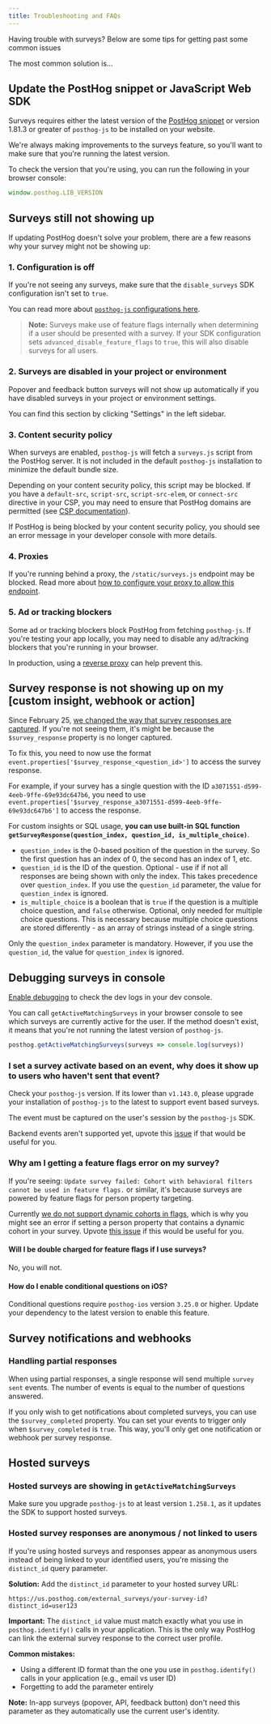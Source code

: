 ```yaml
---
title: Troubleshooting and FAQs
---
```


Having trouble with surveys? Below are some tips for getting past some common issues

The most common solution is...

## Update the PostHog snippet or JavaScript Web SDK

Surveys requires either the latest version of the [PostHog snippet](/docs/libraries/js#installation) or version 1.81.3 or greater of `posthog-js` to be installed on your website.

We're always making improvements to the surveys feature, so you'll want to make sure that you're running the latest version.

To check the version that you're using, you can run the following in your browser console:

```js
window.posthog.LIB_VERSION
```

## Surveys still not showing up

If updating PostHog doesn't solve your problem, there are a few reasons why your survey might not be showing up:

### 1. Configuration is off

If you're not seeing any surveys, make sure that the `disable_surveys` SDK configuration isn't set to `true`.

You can read more about [`posthog-js` configurations here](/docs/libraries/js/config).

> **Note:** Surveys make use of feature flags internally when determining if a user should be presented with a survey. If your SDK configuration sets `advanced_disable_feature_flags` to `true`, this will also disable surveys for all users.

### 2. Surveys are disabled in your project or environment

Popover and feedback button surveys will not show up automatically if you have disabled surveys in your project or environment settings.

You can find this section by clicking "Settings" in the left sidebar.

<ProductScreenshot
  imageLight="https://res.cloudinary.com/dmukukwp6/image/upload/Clean_Shot_2025_04_10_at_12_02_41_2x_0bf25ffbf8.jpg"
  imageDark="https://res.cloudinary.com/dmukukwp6/image/upload/Clean_Shot_2025_04_10_at_12_01_41_2x_2cf8d6e801.jpg"
  alt="Enable surveys in project settings"
/>

### 3. Content security policy

When surveys are enabled, `posthog-js` will fetch a `surveys.js` script from the PostHog server. It is not included in the default `posthog-js` installation to minimize the default bundle size.

Depending on your content security policy, this script may be blocked. If you have a `default-src`, `script-src`, `script-src-elem`, or `connect-src` directive in your CSP, you may need to ensure that PostHog domains are permitted (see [CSP documentation](/docs/advanced/content-security-policy)).

If PostHog is being blocked by your content security policy, you should see an error message in your developer console with more details.


### 4. Proxies

If you're running behind a proxy, the `/static/surveys.js` endpoint may be blocked. Read more about [how to configure your proxy to allow this endpoint](/docs/self-host/configure/running-behind-proxy#public-endpoints).

### 5. Ad or tracking blockers

Some ad or tracking blockers block PostHog from fetching `posthog-js`. If you're testing your app locally, you may need to disable any ad/tracking blockers that you're running in your browser.

In production, using a [reverse proxy](/docs/advanced/proxy) can help prevent this.

## Survey response is not showing up on my [custom insight, webhook or action]

Since February 25, [we changed the way that survey responses are captured](/docs/surveys/implementing-custom-surveys#survey-response-capture). If you're not seeing them, it's might be because the `$survey_response` property is no longer captured.

To fix this, you need to now use the format `event.properties['$survey_response_<question_id>']` to access the survey response.

For example, if your survey has a single question with the ID `a3071551-d599-4eeb-9ffe-69e93dc647b6`, you need to use `event.properties['$survey_response_a3071551-d599-4eeb-9ffe-69e93dc647b6']` to access the response.

For custom insights or SQL usage, **you can use built-in SQL function `getSurveyResponse(question_index, question_id, is_multiple_choice)`**.

- `question_index` is the 0-based position of the question in the survey. So the first question has an index of 0, the second has an index of 1, etc.
- `question_id` is the ID of the question. Optional - use if if not all responses are being shown with only the index. This takes precedence over `question_index`. If you use the `question_id` parameter, the value for `question_index` is ignored.
- `is_multiple_choice` is a boolean that is `true` if the question is a multiple choice question, and `false` otherwise. Optional, only needed for multiple choice questions. This is necessary because multiple choice questions are stored differently - as an array of strings instead of a single string.

Only the `question_index` parameter is mandatory. However, if you use the `question_id`, the value for `question_index` is ignored.

## Debugging surveys in console

[Enable debugging](/docs/libraries/js#debugging) to check the dev logs in your dev console.

You can call `getActiveMatchingSurveys` in your browser console to see which surveys are currently active for the user. If the method doesn't exist, it means that you're not running the latest version of `posthog-js`.

```js
posthog.getActiveMatchingSurveys(surveys => console.log(surveys))
```

### I set a survey activate based on an event, why does it show up to users who haven't sent that event?

Check your `posthog-js` version. If its lower than `v1.143.0`, please upgrade your installation of `posthog-js` to the latest to support event based surveys.

The event must be captured on the user's session by the `posthog-js` SDK.

Backend events aren't supported yet, upvote this [issue](https://github.com/PostHog/posthog/issues/25433) if that would be useful for you.

### Why am I getting a feature flags error on my survey?

If you're seeing: `Update survey failed: Cohort with behavioral filters cannot be used in feature flags.` or similar, it's because surveys are powered by feature flags for person property targeting.

Currently [we do not support dynamic cohorts in flags](/docs/data/cohorts#can-you-use-a-dynamic-behavioral-cohort-as-a-feature-flag-target), which is why you might see an error if setting a person property that contains a dynamic cohort in your survey. Upvote [this issue](https://github.com/PostHog/posthog/issues/19031) if this would be useful for you.

#### Will I be double charged for feature flags if I use surveys?

No, you will not.

#### How do I enable conditional questions on iOS?

Conditional questions require `posthog-ios` version `3.25.0` or higher. Update your dependency to the latest version to enable this feature.

## Survey notifications and webhooks

### Handling partial responses

When using partial responses, a single response will send multiple `survey sent` events. The number of events is equal to the number of questions answered.

If you only wish to get notifications about completed surveys, you can use the `$survey_completed` property. You can set your events to trigger only when `$survey_completed` is `true`. This way, you'll only get one notification or webhook per survey response.

<ProductScreenshot
    imageLight="https://res.cloudinary.com/dmukukwp6/image/upload/Clean_Shot_2025_05_08_at_16_17_17_2x_c8235c0413.jpg"
    imageDark="https://res.cloudinary.com/dmukukwp6/image/upload/Clean_Shot_2025_05_08_at_16_18_54_2x_e1cee82eaf.jpg"
    alt="Handling partial responses with notifications/destinations"
    classes="rounded"
/>

## Hosted surveys

### Hosted surveys are showing in `getActiveMatchingSurveys`

Make sure you upgrade `posthog-js` to at least version `1.258.1`, as it updates the SDK to support hosted surveys.

### Hosted survey responses are anonymous / not linked to users

If you're using hosted surveys and responses appear as anonymous users instead of being linked to your identified users, you're missing the `distinct_id` query parameter.

**Solution:** Add the `distinct_id` parameter to your hosted survey URL:

```
https://us.posthog.com/external_surveys/your-survey-id?distinct_id=user123
```

**Important:** The `distinct_id` value must match exactly what you use in `posthog.identify()` calls in your application. This is the only way PostHog can link the external survey response to the correct user profile.

**Common mistakes:**
- Using a different ID format than the one you use in `posthog.identify()` calls in your application (e.g., email vs user ID)
- Forgetting to add the parameter entirely

**Note:** In-app surveys (popover, API, feedback button) don't need this parameter as they automatically use the current user's identity.
